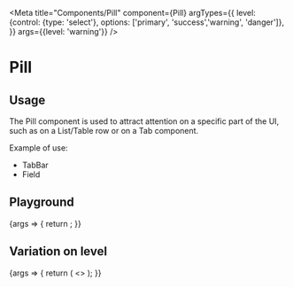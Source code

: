 
<Meta
  title="Components/Pill"
  component={Pill}
  argTypes={{
    level: {control: {type: 'select'}, options: ['primary', 'success','warning', 'danger']},
  }}
  args={{level: 'warning'}}
/>

# Pill

## Usage

The Pill component is used to attract attention on a specific part of the UI, such as on a List/Table row or on a Tab component.

Example of use:

<ul>
  <li>
    <LinkTo kind="Components/TabBar" story="With Pills">
      TabBar
    </LinkTo>
  </li>
  <li>
    <LinkTo kind="Components/Field" story="Completeness">
      Field
    </LinkTo>
  </li>
</ul>

## Playground

<Canvas>
  <Story name="Standard">
    {args => {
      return <Pill {...args} />;
    }}
  </Story>
</Canvas>

<ArgsTable story="Standard" />

## Variation on level

<Canvas>
  <Story name="Level">
    {args => {
      return (
        <>
          <Pill {...args} level="primary" />
          <Pill {...args} level="success" />
          <Pill {...args} level="warning" />
          <Pill {...args} level="danger" />
        </>
      );
    }}
  </Story>
</Canvas>

